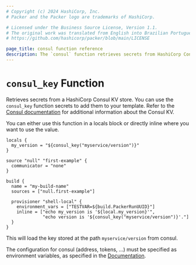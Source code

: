 ```yaml
---
# Copyright (c) 2024 HashiCorp, Inc.
# Packer and the Packer logo are trademarks of HashiCorp.

# Licensed under the Business Source License, Version 1.1.
# The original work was translated from English into Brazilian Portuguese.
# https://github.com/hashicorp/packer/blob/main/LICENSE

page_title: consul function reference
description: The `consul` function retrieves secrets from HashiCorp Consul KV stores. Learn how to use the `consul` function in Packer templates.
---
```


# `consul_key` Function

Retrieves secrets from a HashiCorp Consul KV store. You can use the `consul_key` function secrets to add them to your template. Refer to the [Consul documentation](/consul/docs/dynamic-app-config/kv) for additional information about the Consul KV.

You can either use this function in a locals block or directly inline where you
want to use the value.

```hcl
locals {
  my_version = "${consul_key("myservice/version")}"
}

source "null" "first-example" {
  communicator = "none"
}

build {
  name = "my-build-name"
  sources = ["null.first-example"]

  provisioner "shell-local" {
    environment_vars = ["TESTVAR=${build.PackerRunUUID}"]
    inline = ["echo my_version is '${local.my_version}'",
              "echo version is '${consul_key("myservice/version")}'."]
  }
}
```

This will load the key stored at the path `myservice/version` from consul.

The configuration for consul (address, tokens, ...) must be specified as
environment variables, as specified in the
[Documentation](/consul/commands#environment-variables).
